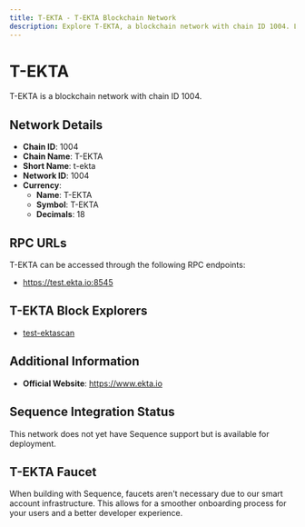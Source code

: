 ```yaml
--- 
title: T-EKTA - T-EKTA Blockchain Network
description: Explore T-EKTA, a blockchain network with chain ID 1004. Learn about its native currency, T-EKTA, and how to interact with the network.
---
```


# T-EKTA

T-EKTA is a blockchain network with chain ID 1004.

## Network Details

- **Chain ID**: 1004
- **Chain Name**: T-EKTA
- **Short Name**: t-ekta
- **Network ID**: 1004
- **Currency**: 
  - **Name**: T-EKTA
  - **Symbol**: T-EKTA
  - **Decimals**: 18

## RPC URLs

T-EKTA can be accessed through the following RPC endpoints:

- https://test.ekta.io:8545

## T-EKTA Block Explorers

- [test-ektascan](https://test.ektascan.io)

## Additional Information

- **Official Website**: https://www.ekta.io

## Sequence Integration Status

This network does not yet have Sequence support but is available for deployment.

## T-EKTA Faucet

When building with Sequence, faucets aren't necessary due to our smart account infrastructure. This allows for a smoother onboarding process for your users and a better developer experience.
